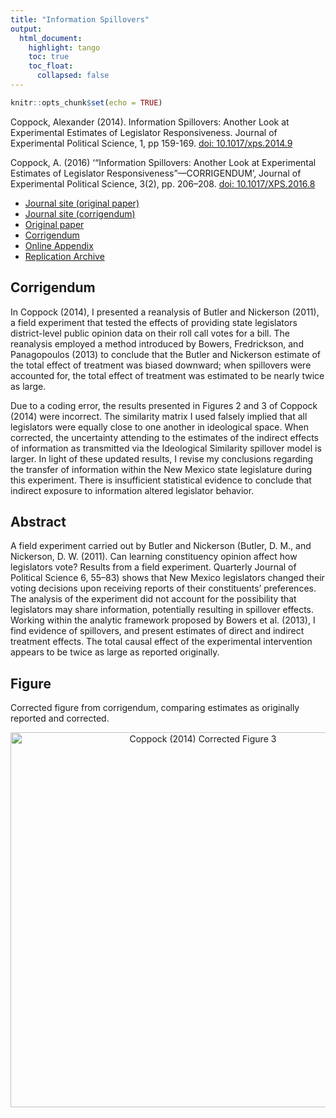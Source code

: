 ```yaml
---
title: "Information Spillovers"
output: 
  html_document:
    highlight: tango
    toc: true
    toc_float:
      collapsed: false
---
```


```r
knitr::opts_chunk$set(echo = TRUE)
```

Coppock, Alexander (2014). Information Spillovers: Another Look at Experimental Estimates of Legislator Responsiveness. Journal of Experimental Political Science, 1, pp 159-169. [doi: 10.1017/xps.2014.9](https://doi.org/10.1017/xps.2014.9)

Coppock, A. (2016) ‘“Information Spillovers: Another Look at Experimental Estimates of Legislator Responsiveness”—CORRIGENDUM’, Journal of Experimental Political Science, 3(2), pp. 206–208. [doi: 10.1017/XPS.2016.8](https://doi.org/10.1017/XPS.2016.8)


- [Journal site (original paper)](http://journals.cambridge.org/abstract_S2052263014000098)
- [Journal site (corrigendum)](https://doi.org/10.1017/XPS.2016.8)
- [Original paper](papers/Coppock_informationspillovers.pdf)
- [Corrigendum](papers/Coppock_informationspillovers_corrigendum2.pdf)
- [Online Appendix](papers/ACCG_list_appendix.pdf)
- [Replication Archive](https://dataverse.harvard.edu/dataset.xhtml?persistentId=doi:10.7910/DVN/29984)

## Corrigendum

In Coppock (2014), I presented a reanalysis of Butler and Nickerson (2011), a field experiment that tested the effects of providing state legislators district-level public opinion data on their roll call votes for a bill. The reanalysis employed a method introduced by Bowers, Fredrickson, and Panagopoulos (2013) to conclude that the Butler and Nickerson estimate of the total effect of treatment was biased downward; when spillovers were accounted for, the total effect of treatment was estimated to be nearly twice as large.

Due to a coding error, the results presented in Figures 2 and 3 of Coppock (2014) were incorrect. The similarity matrix I used falsely implied that all legislators were equally close to one another in ideological space. When corrected, the uncertainty attending to the estimates of the indirect effects of information as transmitted via the Ideological Similarity spillover model is larger. In light of these updated results, I revise my conclusions regarding the transfer of information within the New Mexico state legislature during this experiment. There is insufficient statistical evidence to conclude that indirect exposure to information altered legislator behavior.

## Abstract

A field experiment carried out by Butler and Nickerson (Butler, D. M., and Nickerson, D. W. (2011). Can learning constituency opinion affect how legislators vote? Results from a field experiment. Quarterly Journal of Political Science 6, 55–83) shows that New Mexico legislators changed their voting decisions upon receiving reports of their constituents' preferences. The analysis of the experiment did not account for the possibility that legislators may share information, potentially resulting in spillover effects. Working within the analytic framework proposed by Bowers et al. (2013), I find evidence of spillovers, and present estimates of direct and indirect treatment effects. The total causal effect of the experimental intervention appears to be twice as large as reported originally.

## Figure

Corrected figure from corrigendum, comparing estimates as originally reported and corrected.

<center><img src="Images/Coppock_information_spillovers_fig.png" alt="Coppock (2014) Corrected Figure 3" width="600"></center>

